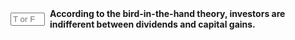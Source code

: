 ::: {.question-block}

<form onsubmit="event.preventDefault(); checkAnswerBox('module10_tf_q10','F')" style="display: flex; align-items: center; gap: 8px;">
  <input type="text" id="module10_tf_q10" name="module10_tf_q10" maxlength="1" placeholder="T or F" style="width: 55px;" data-correct-answer="F" /> 
  <label for="module10_tf_q10"><strong>According to the bird-in-the-hand theory, investors are indifferent between dividends and capital gains.</strong></label>
</form>

<div id="feedback-module10_tf_q10" class="feedback" data-status="" style="display:none;">
FALSE.  Bird-in-the-hand claims investors prefer dividends; MM irrelevance argues indifference only in perfect markets.
</div>

:::
